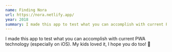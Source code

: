 ```yaml
---
name: Finding Nora
url: https://nora.netlify.app/
year: 2018
summary: I made this app to test what you can accomplish with current PWA technology (especially on iOS). My kids loved it, I hope you do too! 🎉
---
```


I made this app to test what you can accomplish with current PWA technology (especially on iOS). My kids loved it, I hope you do too! 🎉
